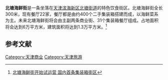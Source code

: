 '''北塘海鲜街'''是一条坐落在[[天津|天津]][[滨海新区|滨海新区]][[北塘街道|北塘街道]]的特色饮食街区。北塘海鲜街全长300米，现有餐厅22家，餐厅都是由约400个二手集装箱搭建而成，以海鲜菜系为主。未来北塘海鲜街将会由主副两条商业街、31个集装箱餐厅组成。占地面积将会达到6万平方米，建筑面积将达到1.3万平方米。<ref>[http://www.bh.gov.cn/bhxw/system/2009/08/23/010032484.shtml 北塘海鲜街开始试运营 国内首条集装箱街区]{{dead link|date=2017年11月 |bot=InternetArchiveBot |fix-attempted=yes }}</ref> 

== 参考文献 ==
{{reflist}}
{{天津小作品}}
{{天津主要商业街}}
[[Category:天津商业|Category:天津商业]]
[[Category:天津旅游|Category:天津旅游]]